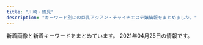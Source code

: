 ```yaml
---
title: "川崎・鶴見"
description: "キーワード別にの巨乳アジアン・チャイナエステ嬢情報をまとめました。"
---
```


新着画像と新着キーワードをまとめています。
2021年04月25日の情報です。

<DmmAffiliateIns />
<KeywordTable
  shops={
    [
    {
        "url": "http://www.play-land.work",
        "img_links": [
            "http://www.play-land.work/images/b3.jpg",
            "http://www.play-land.work/sp/images/line.jpg",
            "http://www.play-land.work/sp/images/rec1.jpg",
            "http://www.play-land.work/sp/images/int2.jpg",
            "http://www.play-land.work/staff/hosino.jpg",
            "http://www.play-land.work/images/head.jpg",
            "http://www.play-land.work/img/saki1.jpg",
            "http://www.play-land.work/sp/images/rec2.png",
            "http://www.play-land.work/sp/images/head.jpg",
            "http://www.play-land.work/images/b1.jpg",
            "http://www.play-land.work/staff/saki.jpg",
            "http://www.play-land.work/sp/images/interior_t.png",
            "http://www.play-land.work/sp/staff/saki.jpg",
            "http://www.play-land.work/sp/images/2.jpg",
            "http://www.play-land.work/images/interior_t.jpg",
            "http://www.play-land.work/sp/images/b3.jpg",
            "http://www.play-land.work/sp/images/tel.png",
            "http://www.play-land.work/images/b2.jpg",
            "http://www.play-land.work/images/b4.jpg",
            "http://www.play-land.work/images/rec2.jpg",
            "http://www.play-land.work/sp/images/sys1.png",
            "http://www.play-land.work/images/4.jpg",
            "http://www.play-land.work/images/int2.jpg",
            "http://www.play-land.work/images/tgirl.jpg",
            "http://www.play-land.work/images/2.jpg",
            "http://www.play-land.work/images/rec1.jpg",
            "http://www.play-land.work/sp/images/1.jpg",
            "http://www.play-land.work/sp/images/b1.jpg",
            "http://www.play-land.work/sp/images/int3.jpg",
            "http://www.play-land.work/images/line.jpg",
            "http://www.play-land.work/images/3.jpg",
            "http://www.play-land.work/img/yukari1.jpg",
            "http://www.play-land.work/sp/images/4.jpg",
            "http://www.play-land.work/sp/staff/yukari.jpg",
            "http://www.play-land.work/sp/images/ac1.jpg",
            "http://www.play-land.work/sp/img/hosino1.jpg",
            "http://www.play-land.work/images/staff_t.jpg",
            "http://www.play-land.work/img/hosino1.jpg",
            "http://www.play-land.work/images/sys3.jpg",
            "http://www.play-land.work/sp/images/footer.jpg",
            "http://www.play-land.work/sp/images/sys3.png",
            "http://www.play-land.work/sp/images/3.jpg",
            "http://www.play-land.work/images/ac1.jpg",
            "http://www.play-land.work/sp/images/newface.png",
            "http://www.play-land.work/sp/images/twitter.png",
            "http://www.play-land.work/images/newface.jpg",
            "http://www.play-land.work/sp/images/int4.jpg",
            "http://www.play-land.work/staff/yukari.jpg",
            "http://www.play-land.work/images/sys2.jpg",
            "http://www.play-land.work/sp/images/staff_t.png",
            "http://www.play-land.work/sp/images/sys2.png",
            "http://www.play-land.work/sp/staff/hinano.jpg",
            "http://www.play-land.work/sp/img/saki1.jpg",
            "http://www.play-land.work/img/hinano1.jpg",
            "http://www.play-land.work/images/twitter_t.jpg",
            "http://www.play-land.work/images/sm.jpg",
            "http://www.play-land.work/sp/images/int1.png",
            "http://www.play-land.work/sp/staff/hosino.jpg",
            "http://www.play-land.work/sp/images/b2.jpg",
            "http://www.play-land.work/images/sys1.jpg",
            "http://www.play-land.work/staff/hinano.jpg",
            "http://www.play-land.work/images/int1.jpg",
            "http://www.play-land.work/sp/images/topgirl.png",
            "http://www.play-land.work/sp/img/hinano1.jpg",
            "http://www.play-land.work/sp/img/yukari1.jpg",
            "http://www.play-land.work/images/1.jpg"
        ],
        "keywords": {},
        "station": "\u4eac\u6025\u9db4\u898b\u99c5\u6771\u53e3",
        "name": "HaNa"
    },
    {
        "keywords": {
            "88": 14,
            "90": 7,
            "85": 21
        },
        "station": "JR\u9db4\u898b\u99c5\u897f\u53e3",
        "url": "https://tsurumi-mensesthe.com/",
        "name": "sweet",
        "img_links": [
            "https://tsurumi-mensesthe.com/images/main1.jpg",
            "https://tsurumi-mensesthe.com/staff/momoka-l2.jpg",
            "https://tsurumi-mensesthe.com/staff/riri-top.jpg",
            "https://tsurumi-mensesthe.com/staff/yura-s3.jpg",
            "https://tsurumi-mensesthe.com/room/room-l3.jpg",
            "https://tsurumi-mensesthe.com/images/qrcode.png",
            "https://tsurumi-mensesthe.com/massage/2021/03/09/new-s1.jpg",
            "https://tsurumi-mensesthe.com/icon/twitter.png",
            "https://tsurumi-mensesthe.com/massage/2021/03/01/miki-s1.jpg",
            "https://tsurumi-mensesthe.com/footer/footer-line.png",
            "https://tsurumi-mensesthe.com/staff/yuyu-l1.jpg",
            "https://tsurumi-mensesthe.com/staff/yura-s2.jpg",
            "https://tsurumi-mensesthe.com/images/esthe4.jpg",
            "https://tsurumi-mensesthe.com/room/room-l2.jpg",
            "https://tsurumi-mensesthe.com/staff/yura-l3.jpg",
            "https://tsurumi-mensesthe.com/staff/yura-s1.jpg",
            "https://tsurumi-mensesthe.com/staff/miki-s1.jpg",
            "https://tsurumi-mensesthe.com/staff/yura-l2.jpg",
            "https://tsurumi-mensesthe.com/staff/momoka-l3.jpg",
            "https://tsurumi-mensesthe.com/massage/2021/04/20/yuyu-s1.jpg",
            "https://tsurumi-mensesthe.com/staff/riri-l2.jpg",
            "https://inage-mensesthe.com/icon/yelp.png",
            "https://tsurumi-mensesthe.com/staff/yuyu-s1.jpg",
            "https://tsurumi-mensesthe.com/images/main-sp.jpg",
            "https://tsurumi-mensesthe.com/icon/facebook.png",
            "https://tsurumi-mensesthe.com/images/esthe3.jpg",
            "https://tsurumi-mensesthe.com/staff/miki-s2.jpg",
            "https://tsurumi-mensesthe.com/staff/miki-l1.jpg",
            "https://tsurumi-mensesthe.com/images/header3.png",
            "https://tsurumi-mensesthe.com/images/esthe1.jpg",
            "https://tsurumi-mensesthe.com/staff/yura-l1.jpg",
            "https://tsurumi-mensesthe.com/staff/new-s1.jpg",
            "https://tsurumi-mensesthe.com/staff/riri-s1.jpg",
            "https://tsurumi-mensesthe.com/staff/riri-s2.jpg",
            "https://tsurumi-mensesthe.com/room/room-l1.jpg",
            "https://tsurumi-mensesthe.com/images/esthe2.jpg",
            "https://tsurumi-mensesthe.com/staff/miki-top.jpg",
            "https://tsurumi-mensesthe.com/footer/footer-tel.png",
            "https://tsurumi-mensesthe.com/footer/footer-staff.png",
            "https://tsurumi-mensesthe.com/staff/riri-l1.jpg",
            "https://inage-mensesthe.com/icon/twitter.png",
            "https://tsurumi-mensesthe.com/staff/new-l1.jpg",
            "https://inage-mensesthe.com/icon/line.png",
            "https://tsurumi-mensesthe.com/massage/2021/01/05/stand-by.jpg",
            "https://tsurumi-mensesthe.com/staff/momoka-l1.jpg",
            "https://tsurumi-mensesthe.com/room/room-l4.jpg",
            "https://tsurumi-mensesthe.com/staff/yuyu-top.jpg",
            "https://tsurumi-mensesthe.com/staff/sora-s1.jpg",
            "https://inage-mensesthe.com/icon/facebook.png",
            "https://tsurumi-mensesthe.com/staff/momoka-s3.jpg",
            "https://tsurumi-mensesthe.com/images/clear.png",
            "https://tsurumi-mensesthe.com/icon/line.png",
            "https://tsurumi-mensesthe.com/icon/yelp.png",
            "https://tsurumi-mensesthe.com/staff/new-top.jpg",
            "https://tsurumi-mensesthe.com/staff/yura-top.jpg",
            "https://tsurumi-mensesthe.com/staff/momoka-top.jpg",
            "https://tsurumi-mensesthe.com/staff/miki-l2.jpg",
            "https://tsurumi-mensesthe.com/staff/momoka-s1.jpg",
            "https://tsurumi-mensesthe.com/massage/2020/11/22/coco-s3.jpg",
            "https://tsurumi-mensesthe.com/staff/momoka-s2.jpg"
        ]
    },
    {
        "name": "\u7e01\u5712",
        "url": "http://rabbit.est.cm/",
        "img_links": [
            "http://rabbit.est.cm/images/top.jpg",
            "http://rabbit.est.cm/photos/sites/29/2017/03/girls03.jpg",
            "http://rabbit.est.cm/images/s_staff.png",
            "http://rabbit.est.cm/images/acc3.jpg",
            "http://rabbit.est.cm/photos/sites/29/2017/03/188375621118420915.jpg",
            "http://rabbit.est.cm/images/nbj2.jpg",
            "http://rabbit.est.cm/images/acc4.jpg",
            "http://rabbit.est.cm/photos/sites/29/2017/09/2017090411494123.jpg",
            "http://rabbit.est.cm/photos/sites/29/2017/04/01.jpg",
            "http://rabbit.est.cm/images/mobile.jpg",
            "http://rabbit.est.cm/images/s_news.png",
            "http://rabbit.est.cm/photos/sites/29/2020/11/2020110707012088.jpg",
            "http://rabbit.est.cm/images/nbj3.jpg",
            "http://rabbit.est.cm/images/pick.png",
            "http://rabbit.est.cm/photos/sites/29/2017/02/3.jpg",
            "http://rabbit.est.cm/photos/sites/29/2018/08/2018081709473259.jpg",
            "http://rabbit.est.cm/images/acc5.jpg",
            "http://rabbit.est.cm/images/acc2.jpg"
        ],
        "keywords": {
            "86": 16,
            "D": 16
        },
        "station": "JR\u5ddd\u5d0e\u99c5\u6771\u53e3"
    },
    {
        "station": "JR\u9db4\u898b\u99c5\u6771\u53e3",
        "url": "https://hatsukoi.est.cm/",
        "keywords": {},
        "img_links": [],
        "name": "\u521d\u604b"
    },
    {
        "name": "Smile",
        "station": "\u4eac\u6025\u9db4\u898b\u99c5\u6771\u53e3",
        "keywords": {
            "C": 16,
            "E": 2,
            "D": 4
        },
        "img_links": [
            "http://tsurumi-est.xyz/g2.jpg",
            "http://tsurumi-est.xyz/images/g3.jpg",
            "http://tsurumi-est.xyz/images/top.jpg",
            "http://tsurumi-est.xyz/images/mens-esthe1.png",
            "http://tsurumi-est.xyz/g0.jpg",
            "http://tsurumi-est.xyz/images/g2.jpg",
            "http://tsurumi-est.xyz/images/s_staff1.png",
            "http://cdn.dino-es.com/images/logo/88x31NewDinoEs.png",
            "http://tsurumi-est.xyz/g3.jpg",
            "http://tsurumi-est.xyz/images/g1.jpg",
            "http://tsurumi-est.xyz/images/s_staff.png",
            "http://tsurumi-est.xyz/images/mobile.png",
            "http://tsurumi-est.xyz/images/flash.jpg",
            "http://tsurumi-est.xyz/images/g5.jpg",
            "http://tsurumi-est.xyz/images/int1.jpg",
            "http://tsurumi-est.xyz/images/g0.jpg",
            "http://momipara.jp/img/link/momi88.jpg",
            "http://tsurumi-est.xyz/images/flash2.jpg",
            "http://tsurumi-est.xyz/images/int2.jpg",
            "http://tsurumi-est.xyz/g1.jpg"
        ],
        "url": "http://tsurumi-est.xyz/"
    },
    {
        "img_links": [
            "http://kafu.ests.co/photos/sites/7/2017/10/2017100904034561.png",
            "http://kafu.ests.co/images/room3.jpg",
            "http://kafu.ests.co/images/room1.jpg",
            "http://kafu.ests.co/photos/sites/7/2017/02/2.jpg",
            "http://kafu.ests.co/images/n3.jpg",
            "http://kafu.ests.co/images/mobile.jpg",
            "http://kafu.ests.co/images/s_pick.jpg",
            "http://kafu.ests.co/images/s_staff1.jpg",
            "http://kafu.ests.co/images/s_staff.jpg",
            "http://kafu.ests.co/images/s_news.jpg",
            "http://kafu.ests.co/images/room2.jpg",
            "http://kafu.ests.co/photos/sites/7/2017/10/2017100904034443.png",
            "http://kafu.ests.co/images/s_mobile.jpg",
            "http://kafu.ests.co/images/face_bj.jpg",
            "http://kafu.ests.co/images/room4.jpg",
            "http://kafu.ests.co/images/nbj3.jpg",
            "http://kafu.ests.co/images/top.png",
            "http://kafu.ests.co/images/n1.jpg",
            "http://kafu.ests.co/images/nbj1.jpg",
            "http://kafu.ests.co/images/s_link.jpg",
            "http://kafu.ests.co/images/s_face.jpg",
            "http://kafu.ests.co/photos/sites/7/2017/10/2017101205420191.jpg",
            "http://kafu.ests.co/photos/sites/7/2017/02/1.jpg",
            "http://kafu.ests.co/photos/sites/7/2017/10/2017101205420065.jpg",
            "http://kafu.ests.co/images/line.jpg",
            "http://kafu.ests.co/images/face_bj3.jpg"
        ],
        "keywords": {
            "C": 21,
            "83": 3,
            "82": 3
        },
        "url": "http://kafu.ests.co/",
        "name": "\u5bf5\u6df1\u82b1\u98a8",
        "station": "JR\u77e2\u5411\u99c5\u897f\u53e3"
    },
    {
        "img_links": [],
        "url": "http://iyashi-kaze.oks.bz/",
        "name": "\u7652\u3057\u98a8\uff5e\u3044\u3084\u3057\u304b\u305c\uff5e",
        "station": "JR\u5ddd\u5d0e\u99c5\u6771\u53e3",
        "keywords": {}
    },
    {
        "keywords": {
            "C": 12,
            "87": 1,
            "86": 1,
            "D": 2
        },
        "name": "\u671d\u9732",
        "img_links": [
            "http://asatsuyu-es.com/images/room2.jpg",
            "http://asatsuyu-es.com/images/mobile.jpg",
            "http://asatsuyu-es.com/images/room3.jpg",
            "http://asatsuyu-es.com/images/newfacetiao.jpg",
            "http://asatsuyu-es.com/images/top01.jpg",
            "http://asatsuyu-es.com/images/st02.jpg",
            "http://asatsuyu-es.com/images/zi_staff.png",
            "http://asatsuyu-es.com/images/st03.jpg",
            "http://asatsuyu-es.com/images/st05.jpg",
            "http://asatsuyu-es.com/images/st03b.jpg",
            "http://asatsuyu-es.com/images/newtiao.jpg",
            "http://asatsuyu-es.com/images/room1.jpg",
            "http://asatsuyu-es.com/images/picktiao.jpg",
            "http://asatsuyu-es.com/images/room4.jpg",
            "http://asatsuyu-es.com/images/room6.jpg",
            "http://asatsuyu-es.com/images/st01.jpg",
            "http://asatsuyu-es.com/images/st05b.jpg",
            "http://asatsuyu-es.com/images/st04.jpg"
        ],
        "url": "http://asatsuyu-es.com/",
        "station": "JR\u9db4\u898b\u99c5\u897f\u53e3"
    },
    {
        "url": "http://esthe-heal.com/",
        "station": "JR\u9db4\u898b\u99c5\u6771\u53e3",
        "keywords": {
            "C": 23
        },
        "name": "Yulala",
        "img_links": [
            "http://esthe-heal.com/staff/yuki/01.jpg",
            "http://esthe-heal.com/staff/rubi/01mb.jpg",
            "http://esthe-heal.com/staff/sizuka/01.jpg",
            "http://esthe-heal.com/staff/miho/01mb.jpg",
            "http://esthe-heal.com/staff/rui/01mb.jpg",
            "http://esthe-heal.com/staff/yuki/01mb.jpg",
            "http://esthe-heal.com/staff/kana/01mb.jpg",
            "http://esthe-heal.com/staff/sakura/01mb.jpg",
            "http://esthe-heal.com/img/ttl_mobile.png",
            "http://esthe-heal.com/staff/sakura/01.jpg",
            "http://esthe-heal.com/img/ttl_wnew.png",
            "http://esthe-heal.com/staff/kaori/01.jpg",
            "http://esthe-heal.com/staff/mimi/01.jpg",
            "http://esthe-heal.com/staff/sayuri/01.jpg",
            "http://esthe-heal.com/staff/sizuka/01mb.jpg",
            "http://esthe-heal.com/img/att.jpg",
            "http://esthe-heal.com/img/ttl_recbnr.png",
            "http://esthe-heal.com/staff/yuyu/01.jpg",
            "http://esthe-heal.com/staff/sayuri/01mb.jpg",
            "http://esthe-heal.com/staff/momo/01mb.jpg",
            "http://esthe-heal.com/staff/miho/01.jpg",
            "http://esthe-heal.com/staff/kaori/01mb.jpg",
            "http://esthe-heal.com/staff/rubi/01.jpg",
            "http://esthe-heal.com/staff/haruna/01mb.jpg",
            "http://esthe-heal.com/i/files/homeimg.jpg",
            "http://esthe-heal.com/img/ttl_pickup.png",
            "http://esthe-heal.com/pic/head.jpg",
            "http://esthe-heal.com/staff/aya/01.jpg",
            "http://esthe-heal.com/staff/kana/01.jpg",
            "http://esthe-heal.com/img/link/koko_234x60.png",
            "http://esthe-heal.com/staff/momo/01.jpg",
            "http://esthe-heal.com/staff/mimi/01mb.jpg",
            "http://esthe-heal.com/staff/yuyu/01mb.jpg",
            "http://esthe-heal.com/staff/rui/01.jpg",
            "http://esthe-heal.com/img/ttl_staff.png",
            "http://esthe-heal.com/staff/haruna/01.jpg",
            "http://esthe-heal.com/staff/aya/01mb.jpg"
        ]
    },
    {
        "station": "\u9db4\u898b\u99c5\u6771\u53e3",
        "img_links": [
            "http://t-lucky.work/images/head.jpg",
            "http://t-lucky.work/images/news.jpg",
            "http://t-lucky.work/sp/images/sys1.jpg",
            "http://t-lucky.work/sp/staff/yumi.jpg",
            "http://t-lucky.work/sp/images/staff_t.jpg",
            "http://t-lucky.work/sp/images/b2.jpg",
            "http://t-lucky.work/sp/staff/mimi.jpg",
            "http://t-lucky.work/images/4.jpg",
            "http://t-lucky.work/images/sys2.jpg",
            "http://t-lucky.work/sp/staff/rina.jpg",
            "http://t-lucky.work/img/yumi1.jpg",
            "http://t-lucky.work/sp/images/head.jpg",
            "http://t-lucky.work/sp/img/rina1.jpg",
            "http://t-lucky.work/sp/img/mimi1.jpg",
            "http://t-lucky.work/images/sys4.jpg",
            "http://t-lucky.work/staff/emi.jpg",
            "http://t-lucky.work/sp/menu/top.jpg",
            "http://t-lucky.work/images/9.jpg",
            "http://t-lucky.work/staff/yuyu.jpg",
            "http://t-lucky.work/sp/images/b3.jpg",
            "http://t-lucky.work/sp/staff/yuki.jpg",
            "http://t-lucky.work/sp/images/b1.jpg",
            "http://t-lucky.work/images/b1.jpg",
            "http://t-lucky.work/sp/staff/yuyu.jpg",
            "http://t-lucky.work/img/emi1.jpg",
            "http://t-lucky.work/img/rina1.jpg",
            "http://t-lucky.work/sp/images/tel.jpg",
            "http://t-lucky.work/images/5.jpg",
            "http://t-lucky.work/images/int2.jpg",
            "http://t-lucky.work/sp/img/aya1.jpg",
            "http://t-lucky.work/sp/images/top.jpg",
            "http://t-lucky.work/images/int1.jpg",
            "http://t-lucky.work/img/aya1.jpg",
            "http://t-lucky.work/staff/rina.jpg",
            "http://t-lucky.work/sp/images/menu/staff.jpg",
            "http://t-lucky.work/sp/images/int2.jpg",
            "http://t-lucky.work/sp/staff/aya.jpg",
            "http://t-lucky.work/images/b2.jpg",
            "http://t-lucky.work/sp/images/interior_t.jpg",
            "http://t-lucky.work/images/tr.jpg",
            "http://t-lucky.work/staff/yumi.jpg",
            "http://t-lucky.work/images/interior_t.jpg",
            "http://t-lucky.work/sp/img/rei1.jpg",
            "http://t-lucky.work/sp/menu/staff.jpg",
            "http://t-lucky.work/sp/img/yumi1.jpg",
            "http://t-lucky.work/sp/images/pc.jpg",
            "http://t-lucky.work/images/sys1.jpg",
            "http://t-lucky.work/images/7.jpg",
            "http://t-lucky.work/images/3.jpg",
            "http://t-lucky.work/img/yuyu1.jpg",
            "http://t-lucky.work/images/2.jpg",
            "http://t-lucky.work/sp/img/yuyu1.jpg",
            "http://t-lucky.work/sp/staff/mika.jpg",
            "http://t-lucky.work/sp/images/ac1.jpg",
            "http://t-lucky.work/images/line.png",
            "http://t-lucky.work/images/1.jpg",
            "http://t-lucky.work/img/rei1.jpg",
            "http://t-lucky.work/images/ta.jpg",
            "http://t-lucky.work/sp/menu/interior.jpg",
            "http://t-lucky.work/sp/img/emi1.jpg",
            "http://t-lucky.work/sp/images/topgirl.jpg",
            "http://t-lucky.work/sp/images/footer.jpg",
            "http://t-lucky.work/staff/mimi.jpg",
            "http://t-lucky.work/sp/img/mika1.jpg",
            "http://t-lucky.work/images/8.jpg",
            "http://t-lucky.work/sp/images/rec1.jpg",
            "http://t-lucky.work/images/6.jpg",
            "http://t-lucky.work/images/sm.jpg",
            "http://t-lucky.work/sp/staff/emi.jpg",
            "http://t-lucky.work/staff/aya.jpg",
            "http://t-lucky.work/sp/staff/rei.jpg",
            "http://t-lucky.work/sp/img/yuki1.jpg",
            "http://t-lucky.work/staff/mika.jpg",
            "http://t-lucky.work/sp/images/newsb.jpg",
            "http://t-lucky.work/sp/images/sys2.jpg",
            "http://t-lucky.work/sp/images/int1.jpg",
            "http://t-lucky.work/img/mika1.jpg",
            "http://t-lucky.work/images/staff_t.jpg",
            "http://t-lucky.work/sp/images/news.jpg",
            "http://t-lucky.work/staff/rei.jpg",
            "http://t-lucky.work/images/b3.jpg",
            "http://t-lucky.work/staff/yuki.jpg",
            "http://t-lucky.work/sp/images/menu/top.jpg",
            "http://t-lucky.work/images/sys3.jpg",
            "http://t-lucky.work/img/mimi1.jpg",
            "http://t-lucky.work/img/yuki1.jpg"
        ],
        "keywords": {},
        "url": "http://t-lucky.work/",
        "name": "Lucky\u30fb\u30e9\u30c3\u30ad\u30fc"
    },
    {
        "img_links": [
            "http://es-china.info/staff/risa2.jpg",
            "http://es-china.info/staff/emi2.jpg",
            "http://es-china.info/staff/sasa2.jpg",
            "http://es-china.info/images/room1.jpg",
            "http://es-china.info/images/s_newface.png",
            "http://es-china.info/staff/risa1.jpg",
            "http://es-china.info/images/room2.jpg",
            "http://es-china.info/staff/mimi1.jpg",
            "http://es-china.info/staff/sayuri2.jpg",
            "http://es-china.info/images/room3.jpg",
            "http://es-china.info/images/room4.jpg",
            "http://es-china.info/staff/sayuri1.jpg",
            "http://es-china.info/images/s_staff.png",
            "http://es-china.info/images/r3.jpg",
            "http://es-china.info/images/s_news.png",
            "http://es-china.info/staff/sayuri3.jpg",
            "http://es-china.info/images/line.png",
            "http://es-china.info/staff/ran2.jpg",
            "http://es-china.info/staff/mimi2.jpg",
            "http://es-china.info/images/s_ranking.png",
            "http://es-china.info/staff/ran1.jpg",
            "http://es-china.info/images/no1.png",
            "http://es-china.info/images/mobile.jpg",
            "http://es-china.info/images/s_zysx.png",
            "http://es-china.info/staff/emi1.jpg",
            "http://es-china.info/staff/sasa1.jpg",
            "http://es-china.info/images/s_pickup.png"
        ],
        "keywords": {
            "C": 13
        },
        "name": "\u7652\u5065\u697d",
        "station": "JR\u5ddd\u5d0e\u99c5\u6771\u53e3",
        "url": "http://es-china.info/"
    },
    {
        "name": "\u6843\u6e90\u90f7",
        "url": "http://www.iyasi-massage.com/",
        "img_links": [],
        "station": "JR\u5ddd\u5d0e\u99c5\u6771\u53e3",
        "keywords": {}
    },
    {
        "station": "JR\u5ddd\u5d0e\u99c5\u6771\u53e3",
        "url": "http://deli-esthe.jpn.mn/",
        "keywords": {
            "85": 10,
            "E": 6,
            "82": 4,
            "87": 22,
            "86": 22,
            "D": 52
        },
        "name": "\u307c\u304f\u306e\u30c7\u30ea\u30a8\u30b9\u30c6",
        "img_links": [
            "http://deli-esthe.jpn.mn/images/card.jpg",
            "http://deli-esthe.jpn.mn/photos/sites/66/2020/10/2020100319265441.jpg",
            "http://deli-esthe.jpn.mn/images/sp_top.jpg",
            "http://deli-esthe.jpn.mn/photos/sites/66/2019/12/2019120317385167.jpg",
            "http://deli-esthe.jpn.mn/images/sp_tit_staff02.png",
            "http://deli-esthe.jpn.mn/photos/sites/66/2020/10/2020101912375463.jpg",
            "http://deli-esthe.jpn.mn/images/room2.jpg",
            "http://deli-esthe.jpn.mn/photos/sites/66/2020/10/2020100318512022.jpg",
            "http://deli-esthe.jpn.mn/images/tit_staff01.png",
            "http://deli-esthe.jpn.mn/images/sp_tit_therapist.png",
            "http://deli-esthe.jpn.mn/images/maining.jpg",
            "http://deli-esthe.jpn.mn/photos/sites/66/2019/12/2019120511182484.jpg",
            "http://deli-esthe.jpn.mn/photos/sites/66/2020/10/2020100411161767.jpg",
            "http://deli-esthe.jpn.mn/images/sp_tit_new.png",
            "http://deli-esthe.jpn.mn/photos/sites/66/2020/06/2020062611321468.jpg",
            "http://deli-esthe.jpn.mn/images/room3.jpg",
            "http://deli-esthe.jpn.mn/images/img_tel.png",
            "http://deli-esthe.jpn.mn/photos/sites/66/2020/10/2020100319300327.jpg",
            "http://deli-esthe.jpn.mn/photos/sites/66/2020/10/202010031927555.jpg",
            "http://deli-esthe.jpn.mn/images/room1.jpg",
            "http://deli-esthe.jpn.mn/photos/sites/66/2019/12/2019120317372670.jpg",
            "http://deli-esthe.jpn.mn/photos/sites/66/2020/10/2020100411161121.jpg",
            "http://deli-esthe.jpn.mn/images/room4.jpg",
            "http://deli-esthe.jpn.mn/images/tit_therapist.png",
            "http://deli-esthe.jpn.mn/photos/sites/66/2020/10/2020100319264630.jpg",
            "http://deli-esthe.jpn.mn/photos/sites/66/2020/10/2020100319272810.jpg",
            "http://deli-esthe.jpn.mn/photos/sites/66/2020/10/2020100318511352.jpg",
            "http://deli-esthe.jpn.mn/images/tit_staff02.png",
            "http://deli-esthe.jpn.mn/images/top.jpg",
            "http://deli-esthe.jpn.mn/images/tit_new.png",
            "http://deli-esthe.jpn.mn/images/sp_tit_staff01.png",
            "http://deli-esthe.jpn.mn/photos/sites/66/2020/06/2020062113130967.jpg"
        ]
    },
    {
        "url": "https://arena.jpn.vin/",
        "keywords": {
            "87": 18,
            "C": 14,
            "86": 36,
            "85": 36,
            "83": 18,
            "D": 108
        },
        "img_links": [
            "https://arena.jpn.vin/images/room2.jpg",
            "https://arena.jpn.vin/images/news_bj2.jpg",
            "https://arena.jpn.vin/images/room4.jpg",
            "https://arena.jpn.vin/photos/sites/25/2021/02/2021021019135553.jpg",
            "https://arena.jpn.vin/images/top.jpg",
            "https://arena.jpn.vin/photos/sites/25/2021/03/2021031912153947.jpg",
            "https://arena.jpn.vin/images/s_news.jpg",
            "https://arena.jpn.vin/images/room3.jpg",
            "https://arena.jpn.vin/images/mobile.jpg",
            "https://arena.jpn.vin/images/tel.jpg",
            "https://arena.jpn.vin/photos/sites/25/2021/02/2021021019135619.jpg",
            "https://arena.jpn.vin/images/s_link.jpg",
            "https://arena.jpn.vin/images/s_face.jpg",
            "https://arena.jpn.vin/images/new.jpg",
            "https://arena.jpn.vin/images/room1.jpg",
            "https://arena.jpn.vin/images/s2.jpg",
            "https://arena.jpn.vin/photos/sites/25/2021/02/202102101913575.jpg",
            "https://arena.jpn.vin/images/s_staff.jpg",
            "https://arena.jpn.vin/images/s1.jpg",
            "https://arena.jpn.vin/photos/sites/25/2021/02/2021021019135821.jpg",
            "https://arena.jpn.vin/photos/sites/25/2021/04/2021040118140613.jpg"
        ],
        "station": "JR\u9db4\u898b\u99c5\u6771\u53e3",
        "name": "\u30a2\u30ea\u30fc\u30ca"
    },
    {
        "name": "Men\u2019s Pal Spa\u30fb\u30e1\u30f3\u30ba\u30d1\u30eb\u30b9\u30d1",
        "station": "JR\u9db4\u898b\u99c5\u6771\u53e3",
        "keywords": {
            "\u30bb\u30af\u30b7\u30fc": 8,
            "G": 12,
            "\u30c0\u30a4\u30ca\u30de\u30a4\u30c8": 1,
            "100": 1
        },
        "url": "https://www.pal-spa.com/",
        "img_links": [
            "https://www.pal-spa.com/img/blog/postimage20200316071533.jpg",
            "https://www.pal-spa.com/img/blog/postimage20190615060904.jpg",
            "https://www.pal-spa.com/img/girl/main/smain321552450a07c5e6fcf616569ce56276f28.jpg",
            "https://www.pal-spa.com/img/girl/list/sface3c2ba25b14b61f54befa1ec672e487350.jpg",
            "https://www.pal-spa.com/img/girl/main/smain93489e4bc2f68cb6c1df5f2c0780e53ef2.jpg",
            "https://www.pal-spa.com/img/girl/main/smain424a6d03832c91a865b6562a3dc842e51a.jpg",
            "https://www.pal-spa.com/img/blog/palspa_blog_20200316_aya4.jpg",
            "https://www.pal-spa.com/img/blog/palspa_blog_20200316_aya5.jpg",
            "https://www.pal-spa.com/img/blog/palspa_blog_20191204_erica3.jpg",
            "https://www.pal-spa.com/img/girl/main/smain91489e4bc2f68cb6c1df5f2c0780e53ef2.jpg",
            "https://www.pal-spa.com/img/blog/palspa_blog_20191201_aica1.jpg",
            "https://www.pal-spa.com/img/blog/palspa_blog_20210419_yuki5.jpg",
            "https://www.pal-spa.com/img/girl/list/swest232be10adc295a0fc3adfdb5b77838c4a7.jpg",
            "https://www.pal-spa.com/img/blog/palspa_blog_20191201_aica7.jpg",
            "https://www.pal-spa.com/img/girl/main/smain2352be10adc295a0fc3adfdb5b77838c4a7.jpg",
            "https://www.pal-spa.com/img/blog/palspa_blog_20210419_yuki8.jpg",
            "https://www.pal-spa.com/img/blog/postimage20190823184018.jpg",
            "https://www.pal-spa.com/img/girl/main/smain32244cc176e6519c5cfcaa30cdb6b3d4ae6.jpg",
            "https://www.pal-spa.com/img/blog/postimage20191205024522.jpg",
            "https://www.pal-spa.com/img/girl/main/smain312cf1a94bbeb47fd61d9c8a0ac5715f220.jpg",
            "https://www.pal-spa.com/img/blog/palspa_blog_20210120_haruka1.jpg",
            "https://www.pal-spa.com/img/girl/main/smain213a4782a043e7ca29f58aba8d6552a2d6e.jpg",
            "https://www.pal-spa.com/img/blog/palspa_blog_20191204_izumi6.jpg",
            "https://www.pal-spa.com/img/girl/list/sface9b20525be57ec14c2cab254b7f38bd4df.jpg",
            "https://www.pal-spa.com/img/girl/main/smain212a4782a043e7ca29f58aba8d6552a2d6e.jpg",
            "https://www.pal-spa.com/img/blog/palspa_blog_20200803_ai2.jpg",
            "https://www.pal-spa.com/img/girl/main/smain313cf1a94bbeb47fd61d9c8a0ac5715f220.jpg",
            "https://www.pal-spa.com/img/girl/main/smain214a4782a043e7ca29f58aba8d6552a2d6e.jpg",
            "https://www.pal-spa.com/img/blog/postimage20191201160113.jpg",
            "https://www.pal-spa.com/img/blog/palspa_blog_20191204_izumi2.jpg",
            "https://www.pal-spa.com/img/girl/main/smain851caefc8aa890323cc659f5abf9da1937.jpg",
            "https://www.pal-spa.com/img/girl/list/sface2934a16061b4519bc353f475021810bbc2.jpg",
            "https://www.pal-spa.com/img/material/noimg_b.jpg",
            "https://www.pal-spa.com/img/blog/palspa_blog_20200803_ai9.jpg",
            "https://www.pal-spa.com/img/girl/list/swest21a4782a043e7ca29f58aba8d6552a2d6e.jpg",
            "https://www.pal-spa.com/img/blog/palspa_blog_20210419_yuki6.jpg",
            "https://www.pal-spa.com/img/girl/list/sface31f19f00dae05be97f6dce6cb5dbe8eec8.jpg",
            "https://www.pal-spa.com/img/girl/main/smain34264ec295988800531cb0f78cdcfbcb9cf.jpg",
            "https://www.pal-spa.com/img/blog/postimage20191201162035.jpg",
            "https://www.pal-spa.com/img/blog/palspa_blog_20191204_izumi4.jpg",
            "https://www.pal-spa.com/img/blog/palspa_blog_20191204_izumi1.jpg",
            "https://www.pal-spa.com/img/girl/main/smain285aa054b0383cc218664f07c55c4e1d3f0.jpg",
            "https://www.pal-spa.com/img/blog/palspa_blog_20210120_haruka6.jpg",
            "https://www.pal-spa.com/img/blog/palspa_blog_20191201_aica2.jpg",
            "https://www.pal-spa.com/img/blog/palspa_blog_20191204_erica4.jpg",
            "https://www.pal-spa.com/img/blog/palspa_blog_20210419_yuki3.jpg",
            "https://www.pal-spa.com/img/blog/palspa_blog_20210120_haruka4.jpg",
            "https://www.pal-spa.com/img/girl/list/sface259a92ee295305fdbc6e4cd5a68dad5216.jpg",
            "https://www.pal-spa.com/img/girl/pickup/pickup20210315213817.jpg",
            "https://www.pal-spa.com/img/girl/list/sface41179e3d7fbd9c1dd52f6aa2a671ce0bd.jpg",
            "https://www.pal-spa.com/img/material/massage_siatu3.jpg",
            "https://www.pal-spa.com/img/blog/palspa_blog_20200113_miyuki5.jpg",
            "https://www.pal-spa.com/img/girl/main/smain92489e4bc2f68cb6c1df5f2c0780e53ef2.jpg",
            "https://www.pal-spa.com/img/girl/main/smain254b45d339d6509c6b7779e499e2a9b6ba6.jpg",
            "https://www.pal-spa.com/img/blog/palspa_blog_20191204_erica2.jpg",
            "https://www.pal-spa.com/img/girl/main/smain94ef1bf25458f90407a4281129029fee02.jpg",
            "https://www.pal-spa.com/img/blog/palspa_blog_20191204_erica6.jpg",
            "https://www.pal-spa.com/img/girl/main/smain831caefc8aa890323cc659f5abf9da1937.jpg",
            "https://www.pal-spa.com/img/blog/palspa_blog_20200113_miyuki3.jpg",
            "https://www.pal-spa.com/img/blog/palspa_blog_20210120_haruka3.jpg",
            "https://www.pal-spa.com/img/girl/list/swest95fea8ce189d2417d922eb9079627b3ac.jpg",
            "https://www.pal-spa.com/img/girl/main/smain95ef1bf25458f90407a4281129029fee02.jpg",
            "https://www.pal-spa.com/img/material/massage_siatu2.jpg",
            "https://www.pal-spa.com/img/girl/main/smain821caefc8aa890323cc659f5abf9da1937.jpg",
            "https://www.pal-spa.com/img/girl/list/swest81caefc8aa890323cc659f5abf9da1937.jpg",
            "https://www.pal-spa.com/img/material/massage_sentai1.jpg",
            "https://www.pal-spa.com/img/girl/main/smain281fd9bc58195da2c4f8c318534044e362e.jpg",
            "https://www.pal-spa.com/img/girl/list/slist3aa1148d56856a2cfde4a3dfdd8d1c5ed.jpg",
            "https://www.pal-spa.com/img/blog/palspa_blog_20200316_aya2.jpg",
            "https://www.pal-spa.com/img/blog/palspa_blog_20200316_aya3.jpg",
            "https://www.pal-spa.com/img/girl/main/smain241254584407bed049e349a41c5443a4345.jpg",
            "https://www.pal-spa.com/img/girl/list/swest2815022380c60cdc7043c4ec074cee02f5.jpg",
            "https://www.pal-spa.com/img/blog/palspa_blog_20210419_yuki7.jpg",
            "https://www.pal-spa.com/img/blog/postimage20190909035711.jpg",
            "https://www.pal-spa.com/img/girl/main/smain43f417400ac5884575399559541bcf4c17.jpg",
            "https://www.pal-spa.com/img/girl/list/sface32552450a07c5e6fcf616569ce56276f28.jpg",
            "https://www.pal-spa.com/img/camp/camp_20210419_newface.jpg",
            "https://www.pal-spa.com/img/blog/postimage20191205024146.jpg",
            "https://www.pal-spa.com/img/girl/list/slist82771fec40d02127b42e7e4941a97d5e8.jpg",
            "https://www.pal-spa.com/img/girl/pickup/pickup20210120104719.jpg",
            "https://www.pal-spa.com/img/girl/list/sface21a4782a043e7ca29f58aba8d6552a2d6e.jpg",
            "https://www.pal-spa.com/img/girl/main/smain242efb09e433a238cc9c94272805945bf96.jpg",
            "https://www.pal-spa.com/img/girl/main/smain32444cc176e6519c5cfcaa30cdb6b3d4ae6.jpg",
            "https://www.pal-spa.com/img/girl/list/swest352b89681dd1c11f6c2b3d93f5253fdb44.jpg",
            "https://www.pal-spa.com/img/girl/main/smain311813891f0a4f13a5dcec2552f803dff41.jpg",
            "https://www.pal-spa.com/img/blog/palspa_blog_20200316_aya1.jpg",
            "https://www.pal-spa.com/img/blog/palspa_blog_20200113_miyuki4.jpg",
            "https://www.pal-spa.com/img/blog/palspa_blog_20200113_miyuki7.jpg",
            "https://www.pal-spa.com/img/blog/postimage20200112225143.jpg",
            "https://www.pal-spa.com/img/girl/main/smain81aaf0584954cf78c6fa0e4d5235d359c9.jpg",
            "https://www.pal-spa.com/img/girl/main/smain341fb1e5b054a6796aafb6d24f36ac90950.jpg",
            "https://www.pal-spa.com/img/girl/pickup/pickup20200730025343.jpg",
            "https://www.pal-spa.com/img/girl/list/slist256b08026e0fe59c124751f4ba2dce9484.jpg",
            "https://www.pal-spa.com/img/girl/main/smain2934975d1e88a92635112090a18fddfe496.jpg",
            "https://www.pal-spa.com/img/girl/main/smain411179e3d7fbd9c1dd52f6aa2a671ce0bd.jpg",
            "https://www.pal-spa.com/img/blog/palspa_blog_20210120_haruka5.jpg",
            "https://www.pal-spa.com/img/girl/pickup/pickup20200104064211.jpg",
            "https://www.pal-spa.com/img/girl/main/smain355497d0fc321a60342a97907dcf15eddb4.jpg",
            "https://www.pal-spa.com/img/girl/list/swest35285c827d9511f0950a18b392ca14bbe6.jpg",
            "https://www.pal-spa.com/img/girl/list/swest3c2ba25b14b61f54befa1ec672e487350.jpg",
            "https://www.pal-spa.com/img/blog/palspa_blog_20200803_ai5.jpg",
            "https://www.pal-spa.com/img/girl/pickup/pickup20200923134207.jpg",
            "https://www.pal-spa.com/img/blog/palspa_blog_20200113_miyuki6.jpg",
            "https://www.pal-spa.com/img/material/noimg_m.jpg",
            "https://www.pal-spa.com/img/girl/list/swest32552450a07c5e6fcf616569ce56276f28.jpg",
            "https://www.pal-spa.com/img/girl/pickup/pickup20200822150116.jpg",
            "https://www.pal-spa.com/img/girl/main/smain2322be10adc295a0fc3adfdb5b77838c4a7.jpg",
            "https://www.pal-spa.com/img/girl/main/smain284aa054b0383cc218664f07c55c4e1d3f0.jpg",
            "https://www.pal-spa.com/img/blog/palspa_blog_20200803_ai7.jpg",
            "https://www.pal-spa.com/img/girl/main/smain3535044e0e79b6d94578c6c78296fb853e4.jpg",
            "https://www.pal-spa.com/img/girl/main/smain31aa1148d56856a2cfde4a3dfdd8d1c5ed.jpg",
            "https://www.pal-spa.com/img/girl/list/swest31f19f00dae05be97f6dce6cb5dbe8eec8.jpg",
            "https://www.pal-spa.com/img/blog/palspa_blog_20200113_miyuki8.jpg",
            "https://www.pal-spa.com/img/girl/main/smain3525044e0e79b6d94578c6c78296fb853e4.jpg",
            "https://www.pal-spa.com/img/blog/palspa_blog_20191204_izumi3.jpg",
            "https://www.pal-spa.com/img/girl/main/smain32aa1148d56856a2cfde4a3dfdd8d1c5ed.jpg",
            "https://www.pal-spa.com/img/blog/postimage20191201160850.jpg",
            "https://www.pal-spa.com/img/girl/main/smain29126f46703ae5614cc6531d2d744ef64cb.jpg",
            "https://www.pal-spa.com/img/blog/palspa_blog_20191204_izumi5.jpg",
            "https://www.pal-spa.com/img/blog/postimage20200805131611.jpg",
            "https://www.pal-spa.com/img/material/massage_siatu1.jpg",
            "https://www.pal-spa.com/img/blog/palspa_blog_20200803_ai4.jpg",
            "https://www.pal-spa.com/img/blog/palspa_blog_20210419_yuki2.jpg",
            "https://www.pal-spa.com/img/blog/palspa_blog_20191204_erica5.jpg",
            "https://www.pal-spa.com/img/girl/list/swest259a92ee295305fdbc6e4cd5a68dad5216.jpg",
            "https://www.pal-spa.com/img/girl/main/smain253b45d339d6509c6b7779e499e2a9b6ba6.jpg",
            "https://www.pal-spa.com/img/girl/main/smain251b45d339d6509c6b7779e499e2a9b6ba6.jpg",
            "https://www.pal-spa.com/img/blog/postimage20210128110639.jpg",
            "https://www.pal-spa.com/img/blog/palspa_blog_20210419_yuki4.jpg",
            "https://www.pal-spa.com/img/blog/postimage20191201161433.jpg",
            "https://www.pal-spa.com/img/material/noimg_f.jpg",
            "https://www.pal-spa.com/img/girl/main/smain314f04254ecea9c57f49748c46b01a7664c.jpg",
            "https://www.pal-spa.com/img/blog/palspa_blog_20200803_ai1.jpg",
            "https://www.pal-spa.com/img/girl/main/smain283aa054b0383cc218664f07c55c4e1d3f0.jpg",
            "https://www.pal-spa.com/img/girl/list/slist34fb1e5b054a6796aafb6d24f36ac90950.jpg",
            "https://www.pal-spa.com/img/girl/list/swest24254584407bed049e349a41c5443a4345.jpg",
            "https://www.pal-spa.com/img/girl/list/slist32552450a07c5e6fcf616569ce56276f28.jpg",
            "https://www.pal-spa.com/img/material/image_auth.png",
            "https://www.pal-spa.com/img/camp/camp_20210405.jpg",
            "https://www.pal-spa.com/img/blog/palspa_blog_20191201_aica3.jpg",
            "https://www.pal-spa.com/img/girl/main/smain2312be10adc295a0fc3adfdb5b77838c4a7.jpg",
            "https://www.pal-spa.com/img/girl/main/smain351f2458e832a4198c757c4a20f24e7b77f.jpg",
            "https://www.pal-spa.com/img/girl/main/smain32544cc176e6519c5cfcaa30cdb6b3d4ae6.jpg",
            "https://www.pal-spa.com/img/girl/main/smain28209dcea86d45d39c34084233d3f05abd3.jpg",
            "https://www.pal-spa.com/img/girl/main/smain3438922ce8484534d2b75a91ab7a300e6de.jpg",
            "https://www.pal-spa.com/img/girl/main/smain354497d0fc321a60342a97907dcf15eddb4.jpg",
            "https://www.pal-spa.com/img/girl/main/smain211a4782a043e7ca29f58aba8d6552a2d6e.jpg",
            "https://www.pal-spa.com/img/girl/main/smain3458922ce8484534d2b75a91ab7a300e6de.jpg",
            "https://www.pal-spa.com/img/blog/palspa_blog_20191201_aica5.jpg",
            "https://www.pal-spa.com/img/blog/palspa_blog_20200316_aya10.jpg",
            "https://www.pal-spa.com/img/girl/list/sface2815022380c60cdc7043c4ec074cee02f5.jpg",
            "https://www.pal-spa.com/img/girl/list/sface8aaf0584954cf78c6fa0e4d5235d359c9.jpg",
            "https://www.pal-spa.com/img/blog/palspa_blog_20200803_ai6.jpg",
            "https://www.pal-spa.com/img/girl/list/slist31991bce11ee745ecab812af3ff1cb34c6.jpg",
            "https://www.pal-spa.com/img/girl/main/smain295c66d8a8ea77ad563b7a5d4d245be38c5.jpg",
            "https://www.pal-spa.com/img/girl/list/swest34fb1e5b054a6796aafb6d24f36ac90950.jpg",
            "https://www.pal-spa.com/img/girl/main/smain349afba4e500f33ea543f800c8238c1f49.jpg",
            "https://www.pal-spa.com/img/blog/palspa_blog_20200316_aya9.jpg",
            "https://www.pal-spa.com/img/blog/palspa_blog_20200803_ai8.jpg",
            "https://www.pal-spa.com/img/blog/palspa_blog_20200113_miyuki2.jpg",
            "https://www.pal-spa.com/img/blog/palspa_blog_20210419_yuki1.jpg",
            "https://www.pal-spa.com/img/girl/list/sface34fb1e5b054a6796aafb6d24f36ac90950.jpg",
            "https://www.pal-spa.com/img/girl/main/smain255b45d339d6509c6b7779e499e2a9b6ba6.jpg",
            "https://www.pal-spa.com/img/material/noimg_west.jpg",
            "https://www.pal-spa.com/img/blog/palspa_blog_20191201_aica4.jpg",
            "https://www.pal-spa.com/img/girl/main/smain2342be10adc295a0fc3adfdb5b77838c4a7.jpg",
            "https://www.pal-spa.com/img/blog/postimage20210419052730.jpg",
            "https://www.pal-spa.com/img/blog/palspa_blog_20200316_aya8.jpg",
            "https://www.pal-spa.com/img/material/massage_sentai3.jpg",
            "https://www.pal-spa.com/img/girl/main/smain215a4782a043e7ca29f58aba8d6552a2d6e.jpg",
            "https://www.pal-spa.com/img/girl/list/sface24254584407bed049e349a41c5443a4345.jpg",
            "https://www.pal-spa.com/img/girl/main/smain841caefc8aa890323cc659f5abf9da1937.jpg",
            "https://www.pal-spa.com/img/girl/list/swest41179e3d7fbd9c1dd52f6aa2a671ce0bd.jpg",
            "https://www.pal-spa.com/img/girl/list/sface232be10adc295a0fc3adfdb5b77838c4a7.jpg",
            "https://www.pal-spa.com/img/girl/main/smain2924975d1e88a92635112090a18fddfe496.jpg",
            "https://www.pal-spa.com/img/blog/palspa_blog_20200316_aya11.jpg",
            "https://www.pal-spa.com/img/blog/palspa_blog_20200113_miyuki1.jpg",
            "https://www.pal-spa.com/img/girl/main/smain2944975d1e88a92635112090a18fddfe496.jpg",
            "https://www.pal-spa.com/img/girl/main/smain2332be10adc295a0fc3adfdb5b77838c4a7.jpg",
            "https://www.pal-spa.com/img/blog/palspa_blog_20200316_aya6.jpg",
            "https://www.pal-spa.com/img/girl/list/slist29b91c9bcc8e157811f43836e0e81c7a7e.jpg",
            "https://www.pal-spa.com/img/blog/palspa_blog_20200316_aya7.jpg",
            "https://www.pal-spa.com/img/girl/list/slist2384c844601b0fd2f7aabfe4a5a12163b7.jpg",
            "https://www.pal-spa.com/img/girl/list/slist9224bead323710d8ed7f0640125518c54.jpg",
            "https://www.pal-spa.com/img/material/massage_sentai2.jpg",
            "https://www.pal-spa.com/img/girl/main/smain3448922ce8484534d2b75a91ab7a300e6de.jpg",
            "https://www.pal-spa.com/img/blog/palspa_blog_20191204_izumi7.jpg",
            "https://www.pal-spa.com/img/girl/main/smain32344cc176e6519c5cfcaa30cdb6b3d4ae6.jpg",
            "https://www.pal-spa.com/img/girl/list/swest2934a16061b4519bc353f475021810bbc2.jpg",
            "https://www.pal-spa.com/img/girl/main/smain315f04254ecea9c57f49748c46b01a7664c.jpg",
            "https://www.pal-spa.com/img/girl/main/smain252b45d339d6509c6b7779e499e2a9b6ba6.jpg",
            "https://www.pal-spa.com/img/blog/palspa_blog_20191204_erica7.jpg",
            "https://www.pal-spa.com/img/girl/list/slist41179e3d7fbd9c1dd52f6aa2a671ce0bd.jpg",
            "https://www.pal-spa.com/img/blog/palspa_blog_20200803_ai3.jpg",
            "https://www.pal-spa.com/img/blog/palspa_blog_20191204_erica1.jpg",
            "https://www.pal-spa.com/img/blog/palspa_blog_20191201_aica6.jpg",
            "https://www.pal-spa.com/img/girl/main/smain44b39a706bac6618b1571f7fdf4631427d.jpg",
            "https://www.pal-spa.com/img/girl/main/smain339afba4e500f33ea543f800c8238c1f49.jpg",
            "https://www.pal-spa.com/img/girl/list/slist2803b6e28547718e5f6d36e0d1c631fbcd.jpg",
            "https://www.pal-spa.com/img/girl/list/slist24940766e3a46af57756429b6407dea11e.jpg",
            "https://www.pal-spa.com/img/girl/list/slist21c8c7f499c3f4da854e401c53978a3677.jpg",
            "https://www.pal-spa.com/img/girl/list/sface35c7e2ebf50e97c57692dbfd94cccf9ddb.jpg",
            "https://www.pal-spa.com/img/girl/list/slist35f2458e832a4198c757c4a20f24e7b77f.jpg",
            "https://www.pal-spa.com/img/camp/camp_20210405sp.jpg"
        ]
    },
    {
        "station": "JR\u9db4\u898b\u99c5\u6771\u53e3",
        "url": "http://genkimori.ests.jp/",
        "name": "\u4eba\u9b5a\u306e\u604b",
        "img_links": [],
        "keywords": {}
    },
    {
        "keywords": {},
        "url": "https://hitomebore.tokyo/",
        "name": "\u4e00\u76ee\u60da\u308c",
        "img_links": [
            "https://hitomebore.tokyo/img/r1.jpg",
            "https://hitomebore.tokyo/img/images/nav_05.png",
            "https://hitomebore.tokyo/img/r4.jpg",
            "https://hitomebore.tokyo/img/images/nav_02.png",
            "https://hitomebore.tokyo/img/images/nav_01.png",
            "https://hitomebore.tokyo/img/images/nav_04.png",
            "https://hitomebore.tokyo/img/r3.jpg",
            "https://hitomebore.tokyo/img/images/nav_06.png",
            "https://hitomebore.tokyo/img/images/nav_03.png",
            "https://hitomebore.tokyo/img/r2.jpg"
        ],
        "station": "JR\u9db4\u898b\u99c5\u6771\u53e3"
    },
    {
        "station": "JR\u9db4\u898b\u99c5\u6771\u53e3",
        "url": "http://www.fukuen.in/",
        "keywords": {
            "G": 4,
            "\u80f8": 2,
            "\u30bb\u30af\u30b7\u30fc": 2
        },
        "img_links": [
            "http://www.fukuen.in/img/girl/extra/hotaru200809_3min75.jpg",
            "http://www.fukuen.in/img/girl/list/slist1154c6465b3e80f1950af663ae9de86840.jpg",
            "http://www.fukuen.in/img/girl/list/swest13a9012a45cd10e4bbf815bf1cd1dfb50a.jpg",
            "http://www.fukuen.in/img/girl/main/smain513f8bf8e4517330b71f7b182328a05400.jpg",
            "http://www.fukuen.in/img/girl/extra/risa_20200923_2.jpg",
            "http://www.fukuen.in/img/girl/extra/haruka_20210313_4.jpg",
            "http://www.fukuen.in/img/girl/list/swest145a475e5294d8872e2908b6e44ff2fd28.jpg",
            "http://www.fukuen.in/img/girl/extra/hotaru200809_2min75.jpg",
            "http://www.fukuen.in/img/girl/extra/ai_20200914_4.jpg",
            "http://www.fukuen.in/img/girl/extra/yuki_20210310_2.jpg",
            "http://www.fukuen.in/img/girl/pickup/pickup20210316234129.jpg",
            "http://www.fukuen.in/img/girl/pickup/pickup20200705191051.jpg",
            "http://www.fukuen.in/img/material/akasuri5rev1.jpg",
            "http://www.fukuen.in/img/material/sentai1.jpg",
            "http://www.fukuen.in/img/material/shiatsu4rev1.jpg",
            "http://www.fukuen.in/img/material/sentai2.jpg",
            "http://www.fukuen.in/img/girl/main/smain151a9e0155e1800eb02203ba2770419531a.jpg",
            "http://www.fukuen.in/img/girl/extra/haruka_20210313_5.jpg",
            "http://www.fukuen.in/img/material/shiatsu5rev1.jpg",
            "http://www.fukuen.in/img/girl/main/smain114a604c7246ee7ef21ea1371bf0f8ae541.jpg",
            "http://www.fukuen.in/img/girl/main/smain721ab20435a050b6117e25de016c851a5e.jpg",
            "http://www.fukuen.in/img/girl/main/smain736910286ab0a44682bfc6f093f287b998.jpg",
            "http://www.fukuen.in/img/material/oil4.jpg",
            "http://www.fukuen.in/img/girl/main/smain81429f69a5e0facf26b5c596ab5374c79a.jpg",
            "http://www.fukuen.in/img/girl/extra/risa_20200923_4.jpg",
            "http://www.fukuen.in/img/girl/main/smain1425a475e5294d8872e2908b6e44ff2fd28.jpg",
            "http://www.fukuen.in/img/girl/main/smain22a5f5188f9c41ddb221fc0bead2a8556b.jpg",
            "http://www.fukuen.in/img/girl/extra/risa_20200923_3.jpg",
            "http://www.fukuen.in/img/girl/main/smain14540463708cafed5ed2857e0fb652102bb.jpg",
            "http://www.fukuen.in/img/girl/main/smain8415e8cbb1c49eb7c8caa026cbfa4e5e53.jpg",
            "http://www.fukuen.in/img/material/front.jpg",
            "http://www.fukuen.in/img/girl/main/smain11154c6465b3e80f1950af663ae9de86840.jpg",
            "http://www.fukuen.in/img/girl/list/swest72b8648aae56da25b7c7573dc007cc2de.jpg",
            "http://www.fukuen.in/img/girl/list/slist8fbaefba79306aed7d52f3369481c4f79.jpg",
            "http://www.fukuen.in/img/material/arrow_prev.png",
            "http://www.fukuen.in/img/girl/main/smain53fb1c032274e28d599eed619e1bedc3e4.jpg",
            "http://www.fukuen.in/img/girl/list/slist5751a73c1d67d106b755f2a10f214b1fb.jpg",
            "http://www.fukuen.in/img/girl/list/swest11a00cec64c1902f8f81d6458bd81ecc3.jpg",
            "http://www.fukuen.in/img/material/oil2.jpg",
            "http://www.fukuen.in/img/girl/main/smain14440463708cafed5ed2857e0fb652102bb.jpg",
            "http://www.fukuen.in/img/girl/list/slist14e48573960397dac752f153b86f52127e.jpg",
            "http://www.fukuen.in/img/girl/extra/haruka_20210313_2.jpg",
            "http://www.fukuen.in/img/girl/main/smain41f486b583999cfcec7913d7843c608159.jpg",
            "http://www.fukuen.in/img/material/sentai4.jpg",
            "http://www.fukuen.in/img/girl/main/smain152b040a8e56b8b64d8f75627d808b8fff2.jpg",
            "http://www.fukuen.in/img/girl/main/smain15347828facc42db7bb850bbc4509f0530e.jpg",
            "http://www.fukuen.in/img/girl/main/smain435ef08e32ca6d2936eee599647ef1be42.jpg",
            "http://www.fukuen.in/img/girl/extra/yuki_20210310_3.jpg",
            "http://www.fukuen.in/img/girl/list/slist7a7cd4a2a61a08aea05c874262bd2983c.jpg",
            "http://www.fukuen.in/img/girl/main/smain11372fb92a183b52eed6697b1dc18d650f.jpg",
            "http://www.fukuen.in/img/girl/main/smain141e48573960397dac752f153b86f52127e.jpg",
            "http://www.fukuen.in/img/girl/extra/hotaru200809_4min75.jpg",
            "http://www.fukuen.in/img/girl/list/swest4f486b583999cfcec7913d7843c608159.jpg",
            "http://www.fukuen.in/img/girl/main/smain23a5f5188f9c41ddb221fc0bead2a8556b.jpg",
            "http://www.fukuen.in/img/girl/main/smain1435a475e5294d8872e2908b6e44ff2fd28.jpg",
            "http://www.fukuen.in/img/girl/extra/risa_20200923_5.jpg",
            "http://www.fukuen.in/img/girl/list/swest1154c6465b3e80f1950af663ae9de86840.jpg",
            "http://www.fukuen.in/img/girl/extra/yuki_20210310_6.jpg",
            "http://www.fukuen.in/img/material/sentai3.jpg",
            "http://www.fukuen.in/img/girl/main/smain131a9012a45cd10e4bbf815bf1cd1dfb50a.jpg",
            "http://www.fukuen.in/img/camp/20200610_shinki.jpg",
            "http://www.fukuen.in/img/material/shiatsu1.jpg",
            "http://www.fukuen.in/img/girl/main/smain134ec1dcb677e5be350bb150449f6c30de9.jpg",
            "http://www.fukuen.in/img/girl/pickup/pickup20200705191440.jpg",
            "http://www.fukuen.in/img/material/shiatsu6.jpg",
            "http://www.fukuen.in/img/girl/list/swest8fbaefba79306aed7d52f3369481c4f79.jpg",
            "http://www.fukuen.in/img/material/akasuri3.jpg",
            "http://www.fukuen.in/img/girl/extra/ai_20200914_3.jpg",
            "http://www.fukuen.in/img/girl/extra/haruka_20210313_1.jpg",
            "http://www.fukuen.in/img/girl/main/smain133ec1dcb677e5be350bb150449f6c30de9.jpg",
            "http://www.fukuen.in/img/material/akasuri6rev1.jpg",
            "http://www.fukuen.in/img/material/akasuri2rev1.jpg",
            "http://www.fukuen.in/img/girl/main/smain12372fb92a183b52eed6697b1dc18d650f.jpg",
            "http://www.fukuen.in/img/girl/main/smain112a604c7246ee7ef21ea1371bf0f8ae541.jpg",
            "http://www.fukuen.in/img/girl/main/smain82429f69a5e0facf26b5c596ab5374c79a.jpg",
            "http://www.fukuen.in/img/girl/main/smain13372fb92a183b52eed6697b1dc18d650f.jpg",
            "http://www.fukuen.in/img/girl/main/smain21a5f5188f9c41ddb221fc0bead2a8556b.jpg",
            "http://www.fukuen.in/img/girl/main/smain135ec1dcb677e5be350bb150449f6c30de9.jpg",
            "http://www.fukuen.in/img/girl/extra/yuki_20210310_5.jpg",
            "http://www.fukuen.in/img/girl/pickup/pickup20210316230958.jpg",
            "http://www.fukuen.in/img/girl/main/smain711ab20435a050b6117e25de016c851a5e.jpg",
            "http://www.fukuen.in/img/girl/main/smain746910286ab0a44682bfc6f093f287b998.jpg",
            "http://www.fukuen.in/img/girl/list/slist13198a095a589d6e99c04b29b48a066f60.jpg",
            "http://www.fukuen.in/img/camp/20210405_sp.png",
            "http://www.fukuen.in/img/material/oil6.jpg",
            "http://www.fukuen.in/img/girl/list/slist15a9e0155e1800eb02203ba2770419531a.jpg",
            "http://www.fukuen.in/img/material/sentai6rev1.jpg",
            "http://www.fukuen.in/img/material/akasuri4.jpg",
            "http://www.fukuen.in/img/girl/main/smain52fb1c032274e28d599eed619e1bedc3e4.jpg",
            "http://www.fukuen.in/img/girl/extra/risa_20200923_1.jpg",
            "http://www.fukuen.in/img/girl/extra/ai_20200914_1.jpg",
            "http://www.fukuen.in/img/material/akasuri1.jpg",
            "http://www.fukuen.in/img/material/oil5.jpg",
            "http://www.fukuen.in/img/material/arrow_next.png",
            "http://www.fukuen.in/img/girl/list/swest15a9e0155e1800eb02203ba2770419531a.jpg",
            "http://www.fukuen.in/img/girl/main/smain113a604c7246ee7ef21ea1371bf0f8ae541.jpg",
            "http://www.fukuen.in/img/girl/extra/yuki_20210310_1.jpg",
            "http://www.fukuen.in/img/girl/list/slist48970948df1b5f673ddccf8bdc1c27ca3.jpg",
            "http://www.fukuen.in/img/material/sentai5rev1.jpg",
            "http://www.fukuen.in/img/material/image_auth.png",
            "http://www.fukuen.in/img/material/oil3.jpg",
            "http://www.fukuen.in/img/girl/extra/ai_20200914_2.jpg",
            "http://www.fukuen.in/img/girl/list/slist11a00cec64c1902f8f81d6458bd81ecc3.jpg",
            "http://www.fukuen.in/img/girl/extra/hotaru200809_1min75.jpg",
            "http://www.fukuen.in/img/girl/list/slist21d95f10417cbe687c362ac86a6caaf51.jpg",
            "http://www.fukuen.in/img/girl/main/smain83429f69a5e0facf26b5c596ab5374c79a.jpg",
            "http://www.fukuen.in/img/material/shiatsu2.jpg",
            "http://www.fukuen.in/img/girl/extra/haruka_20210313_3.jpg",
            "http://www.fukuen.in/img/girl/main/smain115a604c7246ee7ef21ea1371bf0f8ae541.jpg",
            "http://www.fukuen.in/img/material/shiatsu3.jpg",
            "http://www.fukuen.in/img/material/oil1.jpg",
            "http://www.fukuen.in/img/girl/list/swest5751a73c1d67d106b755f2a10f214b1fb.jpg",
            "http://www.fukuen.in/img/girl/main/smain132ec1dcb677e5be350bb150449f6c30de9.jpg",
            "http://www.fukuen.in/img/girl/main/smain425ef08e32ca6d2936eee599647ef1be42.jpg",
            "http://www.fukuen.in/img/girl/extra/yuki_20210310_4.jpg",
            "http://www.fukuen.in/img/girl/pickup/pickup20210316232813.jpg",
            "http://www.fukuen.in/img/material/bath.jpg",
            "http://www.fukuen.in/img/girl/list/swest25902fb05705d4f4dcd3bb55fc78d46ee.jpg",
            "http://www.fukuen.in/img/camp/20210405_spring.png",
            "http://www.fukuen.in/img/girl/extra/yuki_20210310_7.jpg"
        ],
        "name": "\u798f\u7e01\u30fbFUKUEN"
    },
    {
        "station": "JR\u9db4\u898b\u99c5\u6771\u53e3",
        "img_links": [
            "https://moon-beauty.jp/wp/wp-content/uploads/2017/11/campaign1711-700x327.jpg",
            "https://moon-beauty.jp/wp/wp-content/uploads/2017/11/4.png",
            "https://moon-beauty.jp/wp/wp-content/uploads/2017/11/9ac2dcf4d411d36df940a44359d1e597.jpg",
            "https://moon-beauty.jp/wp/wp-content/uploads/2018/09/mb_road02.png",
            "https://moon-beauty.jp/wp/wp-content/uploads/2019/07/1907campaign01.png",
            "https://moon-beauty.jp/images/staff/izumi23_01.png",
            "https://moon-beauty.jp/wp/wp-content/uploads/2019/07/1907campaign02.png",
            "https://moon-beauty.jp/images/campaign2017.jpg",
            "https://moon-beauty.jp/images/staff/eri21_01.png",
            "https://moon-beauty.jp/wp/wp-content/uploads/2020/09/nana_info.png",
            "https://moon-beauty.jp/wp/wp-content/uploads/2017/12/1d7d7d3df21218cb91cce28ca987dca8.jpg",
            "https://moon-beauty.jp/wp/wp-content/uploads/2017/11/27e7586ba3689c74b6428ec7dbfe02a6.jpg",
            "https://moon-beauty.jp/images/costume/nursegirl002.png",
            "https://moon-beauty.jp/wp/wp-content/uploads/2017/11/484697b90c0612750e1d8c7c971a16f8.jpg",
            "https://moon-beauty.jp/wp/wp-content/uploads/2017/11/6a08b9c7e55a068553569af35285dd93-700x1244.jpg",
            "https://moon-beauty.jp/images/staff/nana25_02.png",
            "https://moon-beauty.jp/wp/wp-content/uploads/2017/11/mb_front.png",
            "https://moon-beauty.jp/wp/wp-content/uploads/2019/07/1907campaign02-700x327.png",
            "https://moon-beauty.jp/wp/wp-content/uploads/2017/11/27e7586ba3689c74b6428ec7dbfe02a6-700x1244.jpg",
            "https://moon-beauty.jp/wp/wp-content/uploads/2019/11/1911campaign01.png",
            "https://moon-beauty.jp/wp/wp-content/uploads/2017/11/play.png",
            "https://moon-beauty.jp/wp/wp-content/uploads/2019/11/1911campaign01-700x327.png",
            "https://moon-beauty.jp/wp/wp-content/uploads/2019/07/1907campaign01-700x327.png",
            "https://moon-beauty.jp/wp/wp-content/uploads/2017/12/7e6728877b7be3eba7dacfced12e3481.jpg",
            "https://moon-beauty.jp/images/staff/nana25_01.png",
            "https://moon-beauty.jp/wp/wp-content/uploads/2017/11/1.png",
            "https://moon-beauty.jp/images/staff/mirai23.png",
            "https://moon-beauty.jp/images/costume/cheergirl01.png",
            "https://moon-beauty.jp/images/costume/sailorgirl01.png",
            "https://moon-beauty.jp/wp/wp-content/uploads/2017/11/top01-1-700x459.png",
            "https://moon-beauty.jp/images/staff/rika22_01.png",
            "https://moon-beauty.jp/wp/wp-content/uploads/2020/06/202006campaign-700x327.png",
            "https://moon-beauty.jp/images/staff/hikari23_01.png",
            "https://moon-beauty.jp/images/staff/rika22_02.png",
            "https://moon-beauty.jp/images/staff/staff.png",
            "https://moon-beauty.jp/wp/wp-content/uploads/2017/12/dde33c6f84f42b29abc164fed911749d.jpg",
            "https://moon-beauty.jp/images/staff/ran23_01.png",
            "https://moon-beauty.jp/images/costume/nursegirl01.png",
            "https://moon-beauty.jp/wp/wp-content/uploads/2017/11/mb_shower.png",
            "https://moon-beauty.jp/wp/wp-content/uploads/2017/11/3.png",
            "https://moon-beauty.jp/images/costume/cheergirl02.png",
            "https://moon-beauty.jp/wp/wp-content/uploads/2020/09/rika_info.png",
            "https://moon-beauty.jp/images/costume/cabinattendant01.png",
            "https://moon-beauty.jp/wp/wp-content/uploads/2017/11/mb_interior01.png",
            "https://moon-beauty.jp/wp/wp-content/uploads/2017/11/top03.png",
            "https://moon-beauty.jp/wp/wp-content/uploads/2017/12/dde33c6f84f42b29abc164fed911749d-700x1246.jpg",
            "https://moon-beauty.jp/wp/wp-content/uploads/2017/12/3addf91ad6b786b4c3fd2e4322dc1181.jpg",
            "https://moon-beauty.jp/wp/wp-content/uploads/2017/11/6a08b9c7e55a068553569af35285dd93.jpg",
            "https://moon-beauty.jp/wp/wp-content/uploads/2018/09/mb_front4.png",
            "https://moon-beauty.jp/images/costume/cabinattendant02.png",
            "https://moon-beauty.jp/wp/wp-content/uploads/2017/11/top02.png",
            "https://moon-beauty.jp/wp/wp-content/uploads/2017/11/top01-1.png",
            "https://moon-beauty.jp/wp/wp-content/uploads/2017/11/mb_front2.png",
            "https://moon-beauty.jp/wp/wp-content/uploads/2021/03/202103_80_campaign.png",
            "https://moon-beauty.jp/images/staff/hikari23_02.png",
            "https://moon-beauty.jp/wp/wp-content/uploads/2021/03/202103_100_campaign2.png",
            "https://moon-beauty.jp/wp/wp-content/uploads/2020/09/costume.png",
            "https://moon-beauty.jp/wp/wp-content/uploads/2017/12/1d7d7d3df21218cb91cce28ca987dca8-700x1246.jpg",
            "https://moon-beauty.jp/wp/wp-content/uploads/2017/12/3addf91ad6b786b4c3fd2e4322dc1181-700x1246.jpg",
            "https://moon-beauty.jp/images/staff/momoka22_01.png",
            "https://moon-beauty.jp/images/costume/sailorgirl02.png",
            "https://moon-beauty.jp/wp/wp-content/uploads/2020/09/mirai_info.png",
            "https://moon-beauty.jp/wp/wp-content/uploads/2017/11/6.png",
            "https://moon-beauty.jp/wp/wp-content/uploads/2017/12/3985d5f04f99b7c5a1b4662bcc831575.jpg",
            "https://moon-beauty.jp/images/staff/emi24_1.png",
            "https://moon-beauty.jp/wp/wp-content/uploads/2017/12/11e78c1189d1307c1c0528ca01cf193e.jpg",
            "https://moon-beauty.jp/wp/wp-content/uploads/2017/11/5.png"
        ],
        "keywords": {
            "85": 12,
            "C": 24,
            "D": 30,
            "89": 6,
            "87": 12,
            "88": 12,
            "\u30bb\u30af\u30b7\u30fc": 3,
            "86": 12
        },
        "name": "\u6708\u4e0b\u7f8e\u4eba",
        "url": "https://moon-beauty.jp/"
    },
    {
        "url": "http://www.crownman.tank.jp/",
        "name": "\u30af\u30e9\u30a6\u30f3\u30fbCrown",
        "station": "JR\u9db4\u898b\u99c5",
        "keywords": {},
        "img_links": [
            "http://www.crownman.tank.jp/public/20200130-023314-296.png",
            "http://www.crownman.tank.jp/public/20200829-001214-615.jpeg",
            "http://www.crownman.tank.jp/public/20210217-094543-773.jpeg",
            "http://www.crownman.tank.jp/ueditor/php/upload/image/20181102/1541123069868367.jpg",
            "http://www.crownman.tank.jp/public/20190321-014538-796.jpeg",
            "http://www.crownman.tank.jp/public/20181102-021343-999.jpeg",
            "http://www.crownman.tank.jp/public/20200829-204316-579.jpeg",
            "http://www.crownman.tank.jp/ueditor/php/upload/image/20200828/1598625782230952.jpeg",
            "http://www.crownman.tank.jp/public/20181102-021419-221.jpeg",
            "http://www.crownman.tank.jp/public/20190512-114325-285.jpeg",
            "http://www.crownman.tank.jp/images/zj.png",
            "http://www.crownman.tank.jp/public/20181102-021325-742.jpeg",
            "http://www.crownman.tank.jp/public/20181103-143855-981.jpeg",
            "http://www.crownman.tank.jp/public/20210214-132800-589.jpeg",
            "http://www.crownman.tank.jp/public/20210315-113348-885.jpeg",
            "http://www.crownman.tank.jp/images/xw.png",
            "http://www.crownman.tank.jp/public/20190928-232507-304.jpeg",
            "http://www.crownman.tank.jp/public/20210319-004011-852.jpeg",
            "http://www.crownman.tank.jp/public/20191030-124226-262.jpeg",
            "http://www.crownman.tank.jp/public/20190614-225752-699.jpeg",
            "http://www.crownman.tank.jp/images/h01.jpg",
            "http://www.crownman.tank.jp/public/20200304-222724-586.jpeg",
            "http://www.crownman.tank.jp/images/lj.png",
            "http://www.crownman.tank.jp/public/20181101-091932-723.jpeg",
            "http://www.crownman.tank.jp/public/20191017-031453-306.jpeg",
            "http://www.crownman.tank.jp/images/h3.jpg",
            "http://www.crownman.tank.jp/public/20200204-100659-677.jpeg",
            "http://www.crownman.tank.jp/images/h5.jpg",
            "http://www.crownman.tank.jp/public/20210128-093735-441.jpeg",
            "http://www.crownman.tank.jp/images/br.png",
            "http://www.crownman.tank.jp/public/20201114-223303-188.jpeg",
            "http://www.crownman.tank.jp/public/20201016-024617-911.jpeg",
            "http://www.crownman.tank.jp/public/20210414-180217-393.jpeg",
            "http://www.crownman.tank.jp/public/20210226-091700-151.jpeg",
            "http://www.crownman.tank.jp/images/h02.jpg",
            "http://www.crownman.tank.jp/public/20210309-102855-324.jpeg",
            "http://www.crownman.tank.jp/public/20190809-023452-629.jpeg",
            "http://www.crownman.tank.jp/images/fj.png",
            "http://www.crownman.tank.jp/images/jt.png",
            "http://www.crownman.tank.jp/public/20190404-200155-177.jpeg",
            "http://www.crownman.tank.jp/public/20190920-175927-867.png",
            "http://www.crownman.tank.jp/public/20190928-012818-601.png",
            "http://www.crownman.tank.jp/public/20191122-211211-352.jpeg",
            "http://www.crownman.tank.jp/public/20210208-142304-974.jpeg",
            "http://www.crownman.tank.jp/public/20201211-095449-581.jpeg",
            "http://www.crownman.tank.jp/images/scrollToTop.png",
            "http://www.crownman.tank.jp/public/20181102-021404-733.jpeg",
            "http://www.crownman.tank.jp/images/h4.jpg",
            "http://www.crownman.tank.jp/public/20201225-105416-366.jpeg",
            "http://www.crownman.tank.jp/public/20210225-132107-806.jpeg",
            "http://www.crownman.tank.jp/public/20181126-115300-843.jpeg",
            "http://www.crownman.tank.jp/images/guest.png",
            "http://www.crownman.tank.jp/images/br1.png",
            "http://www.crownman.tank.jp/public/20190103-235102-103.jpeg",
            "http://www.crownman.tank.jp/images/contact.png",
            "http://www.crownman.tank.jp/public/20191102-172721-416.jpeg",
            "http://www.crownman.tank.jp/public/20200928-014318-832.jpeg",
            "http://www.crownman.tank.jp/public/20200922-152824-158.jpeg",
            "http://www.crownman.tank.jp/public/20190410-032921-983.jpeg",
            "http://www.crownman.tank.jp/public/20190516-130732-500.jpeg",
            "http://www.crownman.tank.jp/public/20210219-091840-338.jpeg",
            "http://www.crownman.tank.jp/public/20201211-095701-493.jpeg",
            "http://www.crownman.tank.jp/images/lyb.png"
        ]
    },
    {
        "name": "LOVER",
        "station": "JR\u5ddd\u5d0e\u99c5\u897f\u53e3",
        "keywords": {
            "84": 1,
            "D": 8,
            "86": 3,
            "89": 3,
            "90": 2,
            "85": 2,
            "88": 3,
            "92": 2,
            "C": 1
        },
        "img_links": [
            "http://mitsuka.este.work/head01.jpg",
            "http://mitsuka.este.work/nav06.png",
            "http://mitsuka.este.work/left.jpg",
            "http://mitsuka.este.work/2/uploadimg/1612670526.jpg",
            "http://mitsuka.este.work/2/uploadimg/1617091469.jpeg",
            "http://mitsuka.este.work/2/uploadimg/1613638932.jpeg",
            "http://mitsuka.este.work/nav01.png",
            "http://mitsuka.este.work/nav04.png",
            "http://mitsuka.este.work/2/uploadimg/1612670496.jpg",
            "http://mitsuka.este.work/2/uploadimg/1613639164.jpeg",
            "http://mitsuka.este.work/2/uploadimg/1612670429.jpg",
            "http://mitsuka.este.work/2/uploadimg/1612670464.jpg",
            "http://mitsuka.este.work/nav03.png",
            "http://mitsuka.este.work/top04.jpg",
            "http://mitsuka.este.work/right.jpg",
            "http://mitsuka.este.work/nav05.png",
            "http://mitsuka.este.work/nav02.png",
            "http://mitsuka.este.work/2/uploadimg/1616633208.jpg"
        ],
        "url": "http://mitsuka.este.work/"
    },
    {
        "name": "\u723d\u3084\u304b\u306a\u671d",
        "keywords": {},
        "img_links": [
            "http://massage-salon.xyz/wp-content/themes/template-salon2/images/header-tel.png",
            "http://massage-salon.xyz/wp-content/themes/template-salon2/images/main2.jpg",
            "http://massage-salon.xyz/wp-content/uploads/2018/04/s1-500x466.jpg",
            "http://massage-salon.xyz/wp-content/uploads/2019/02/IMG_0142-500x750.jpg",
            "http://massage-salon.xyz/wp-content/uploads/2018/04/s2.jpg",
            "http://massage-salon.xyz/wp-content/uploads/2018/04/s3-500x467.jpg",
            "http://massage-salon.xyz/wp-content/uploads/2018/12/img_6766.jpg",
            "http://cdn.dino-es.com/images/logo/200x40DinoEs.png",
            "http://massage-salon.xyz/wp-content/uploads/2018/12/img_6766-182x300.jpg",
            "http://massage-salon.xyz/wp-content/uploads/2019/02/IMG_0142-201x300.jpg",
            "http://massage-salon.xyz/wp-content/uploads/2019/02/IMG_0144.jpg",
            "http://massage-salon.xyz/wp-content/uploads/2018/04/s4.jpg",
            "http://massage-salon.xyz/wp-content/uploads/2018/04/s3.jpg",
            "http://massage-salon.xyz/wp-content/uploads/2018/04/s4-500x467.jpg",
            "http://massage-salon.xyz/wp-content/uploads/2018/12/img_6768.jpg",
            "http://massage-salon.xyz/wp-content/uploads/2018/04/s2-500x467.jpg",
            "http://massage-salon.xyz/wp-content/uploads/2018/04/s1.jpg",
            "http://massage-salon.xyz/wp-content/uploads/2018/12/img_6768-181x300.jpg",
            "http://massage-salon.xyz/wp-content/themes/template-salon2/images/main1.jpg",
            "http://massage-salon.xyz/wp-content/uploads/2019/02/IMG_0144-185x300.jpg",
            "http://massage-salon.xyz/wp-content/themes/template-salon2/images/noimg.jpg",
            "http://massage-salon.xyz/wp-content/uploads/2019/03/IMG_0208-300x200.jpg",
            "http://massage-salon.xyz/wp-content/uploads/2019/02/IMG_0144-500x750.jpg",
            "http://massage-salon.xyz/wp-content/themes/template-salon2/images/main3.jpg",
            "http://massage-salon.xyz/wp-content/uploads/2019/02/IMG_0142-686x1024.jpg"
        ],
        "url": "http://massage-salon.xyz/",
        "station": "JR\u5ddd\u5d0e\u99c5\u6771\u53e3"
    },
    {
        "keywords": {},
        "url": "http://good.abnavi.info/",
        "station": "JR\u9db4\u898b\u99c5\u6771\u53e3",
        "img_links": [],
        "name": "GooD"
    },
    {
        "keywords": {
            "88": 17,
            "82": 19,
            "83": 19,
            "E": 19,
            "C": 76,
            "85": 57,
            "D": 188,
            "86": 76,
            "87": 133
        },
        "station": "\u4eac\u6025\u9db4\u898b\u99c5\u6771\u53e3",
        "url": "http://baburin.iest.info/",
        "img_links": [
            "http://baburin.iest.info/photos/sites/2/2019/12/2019121112381870.jpg",
            "http://baburin.iest.info/photos/sites/2/2018/06/2018062508384319.jpg",
            "http://baburin.iest.info/images/s_info.jpg",
            "http://baburin.iest.info/photos/sites/2/2019/12/2019121012234134.jpg",
            "http://baburin.iest.info/photos/sites/2/2018/06/2018063004421199.jpg",
            "http://baburin.iest.info/photos/sites/2/2019/12/2019121012290043.jpg",
            "http://baburin.iest.info/images/acc.jpg",
            "http://baburin.iest.info/photos/sites/2/2018/10/2018103017042054.jpg",
            "http://baburin.iest.info/photos/sites/2/2020/02/2020021216314936.jpg",
            "http://baburin.iest.info/images/acc1.jpg",
            "http://baburin.iest.info/images/s_face.jpg",
            "http://baburin.iest.info/images/top.png",
            "http://baburin.iest.info/photos/sites/2/2018/07/2018072409124390.jpg",
            "http://baburin.iest.info/photos/sites/2/2018/09/2018091006542340.jpg",
            "http://baburin.iest.info/photos/sites/2/2018/03/1.jpg",
            "http://baburin.iest.info/photos/sites/2/2019/12/2019121012271150.jpg",
            "http://baburin.iest.info/photos/sites/2/2020/10/2020100615314175.jpg",
            "http://baburin.iest.info/images/s_news.jpg",
            "http://baburin.iest.info/photos/sites/2/2018/12/2018120114132410.jpg",
            "http://baburin.iest.info/photos/sites/2/2020/02/2020020617495273.jpg",
            "http://baburin.iest.info/images/s_staff.jpg",
            "http://baburin.iest.info/photos/sites/2/2018/11/2018112214225177.jpg",
            "http://baburin.iest.info/images/staff0.jpg",
            "http://baburin.iest.info/photos/sites/2/2019/06/2019062312555740.jpg",
            "http://baburin.iest.info/images/mibile.jpg",
            "http://baburin.iest.info/images/s_pick.jpg"
        ],
        "name": "\u30d0\u30d6\u308a\u3093\u5a18"
    },
    {
        "keywords": {
            "86": 6,
            "C": 13,
            "85": 2,
            "D": 10,
            "83": 2
        },
        "station": "JR\u77e2\u5411\u99c5\u897f\u53e3",
        "url": "https://tanoshii.xyz.mn/",
        "name": "\u697d\u3057\u3044",
        "img_links": [
            "https://tanoshii.xyz.mn/images/s_staff.png",
            "https://tanoshii.xyz.mn/photos/sites/44/2021/03/2021031809341515.jpg",
            "https://tanoshii.xyz.mn/photos/sites/44/2021/03/2021031809341496.jpg",
            "https://tanoshii.xyz.mn/photos/sites/44/2021/03/2021031809341697.jpg",
            "https://tanoshii.xyz.mn/images/mobile.jpg",
            "https://tanoshii.xyz.mn/images/s_link.png",
            "https://tanoshii.xyz.mn/images/ntop.png",
            "https://tanoshii.xyz.mn/images/top.png",
            "https://tanoshii.xyz.mn/photos/sites/44/2021/04/2021042002383288.jpg",
            "https://tanoshii.xyz.mn/images/news.jpg",
            "https://tanoshii.xyz.mn/photos/sites/44/2021/03/2021031809341334.jpg"
        ]
    },
    {
        "url": "http://xn--vckg5a9gugx77pgi4bmma.net/",
        "img_links": [
            "http://xn--vckg5a9gugx77pgi4bmma.net/images/precau.png",
            "http://xn--vckg5a9gugx77pgi4bmma.net/images/r0.jpg",
            "http://xn--vckg5a9gugx77pgi4bmma.net/images/staff_s.png",
            "http://xn--vckg5a9gugx77pgi4bmma.net/images/cg03.jpg",
            "http://xn--vckg5a9gugx77pgi4bmma.net/images/kan.jpg",
            "http://xn--vckg5a9gugx77pgi4bmma.net/images/cg02.jpg",
            "http://xn--vckg5a9gugx77pgi4bmma.net/images/top.png",
            "http://xn--vckg5a9gugx77pgi4bmma.net/images/evetop.png",
            "http://xn--vckg5a9gugx77pgi4bmma.net/images/cg01.jpg",
            "http://xn--vckg5a9gugx77pgi4bmma.net/images/news.png",
            "http://xn--vckg5a9gugx77pgi4bmma.net/images/sruru.jpg"
        ],
        "name": "\u53f0\u6e7e\u5f0f\u9db4\u898b\u30ea\u30e9\u30af\u30bc\u30fc\u30b7\u30e7\u30f3",
        "keywords": {
            "D": 9,
            "86": 9
        },
        "station": "JR\u9db4\u898b\u99c5\u6771\u53e3"
    },
    {
        "img_links": [
            "http://relax-aroma.xyz/images/cg06.jpg",
            "http://relax-aroma.xyz/images/cg01.jpg",
            "http://relax-aroma.xyz/images/con01.jpg",
            "http://relax-aroma.xyz/images/head_therapist.jpg",
            "http://relax-aroma.xyz/images/sw_home.png",
            "http://relax-aroma.xyz/images/cg03.jpg",
            "http://relax-aroma.xyz/images/sw_tel.png",
            "http://relax-aroma.xyz/images/con03.jpg",
            "http://relax-aroma.xyz/images/sys02.jpg",
            "http://relax-aroma.xyz/images/mainvisual_01_s.jpg",
            "http://relax-aroma.xyz/images/cg02.jpg",
            "http://relax-aroma.xyz/images/mainvisual_01.jpg",
            "http://relax-aroma.xyz/images/sys01.jpg",
            "http://relax-aroma.xyz/images/req_03.jpg",
            "http://relax-aroma.xyz/images/con02.jpg",
            "http://relax-aroma.xyz/images/trigger.jpg",
            "http://relax-aroma.xyz/images/sys03.jpg",
            "http://relax-aroma.xyz/images/cg04.jpg",
            "http://relax-aroma.xyz/images/mainvisual_02.jpg",
            "http://relax-aroma.xyz/images/head_interior.jpg",
            "http://relax-aroma.xyz/images/sns_9_pink.jpg",
            "http://relax-aroma.xyz/images/cg05.jpg",
            "http://relax-aroma.xyz/images/icon_new.png"
        ],
        "url": "http://relax-aroma.xyz/",
        "keywords": {},
        "station": "JR\u9db4\u898b\u99c5\u6771\u53e3",
        "name": "\u30a2\u30f3\u30b8\u30e5"
    }
]
}
/>
<DmmAffiliateScript />
